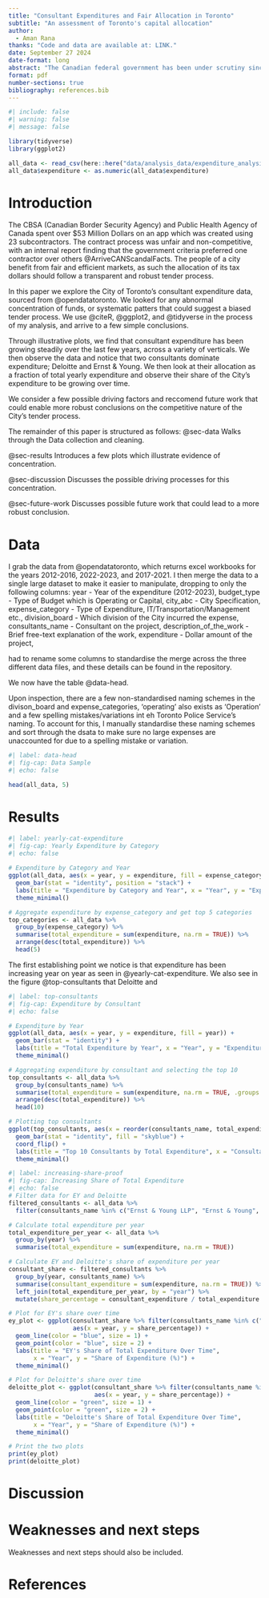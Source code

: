 ```yaml
---
title: "Consultant Expenditures and Fair Allocation in Toronto"
subtitle: "An assessment of Toronto's capital allocation"
author: 
  - Aman Rana
thanks: "Code and data are available at: LINK."
date: September 27 2024
date-format: long
abstract: "The Canadian federal government has been under scrutiny since the widely reported ArriveCAN scandal, which brought to light a sever misappropriation of funds through contractors. In light of these events, I investigate the allocation of funds to consultants by the City of Toronto. Exploring expenditure, I find an increasing budget allocation to consultants, and a tendency to allocate to a few key consultants. I suggest future work which could lead to a more complete evaluation and a possible investigation into the bidding process. "
format: pdf
number-sections: true
bibliography: references.bib
---
```


```r
#| include: false
#| warning: false
#| message: false

library(tidyverse)
library(ggplot2)

all_data <- read_csv(here::here("data/analysis_data/expenditure_analysis_data.csv"))
all_data$expenditure <- as.numeric(all_data$expenditure)
```


# Introduction
The CBSA (Canadian Border Security Agency) and Public Health Agency of Canada spent over $53 Million Dollars on an app which was created using 23 subcontractors. The contract process was unfair and non-competitive, with an internal report finding that the government criteria preferred one contractor over others @ArriveCANScandalFacts. The people of a city benefit from fair and efficient markets, as such the allocation of its tax dollars should follow a transparent and robust tender process.

In this paper we explore the City of Toronto's consultant expenditure data, sourced from @opendatatoronto.
We looked for any abnormal concentration of funds, or systematic patters that could suggest a biased tender process.
We use @citeR, @ggplot2, and @tidyverse in the process of my analysis, and arrive to a few simple conclusions.

Through illustrative plots, we find that consultant expenditure has been growing steadily over the last few years, across a variety of verticals. We then observe the data and notice that two consultants dominate expenditure; Deloitte and Ernst & Young. We then look at their allocation as a fraction of total yearly expenditure and observe their share of the City's expenditure to be growing over time. 

We consider a few possible driving factors and reccomend future work that could enable more robust conclusions on the competitive nature of the City's tender process.


The remainder of this paper is structured as follows:
@sec-data Walks through the Data collection and cleaning.
 
@sec-results Introduces a few plots which illustrate evidence of concentration.
 
@sec-discussion Discusses the possible driving processes for this concentration.
 
@sec-future-work Discusses possible future work that could lead to a more robust conclusion.

# Data {#sec-data}

I grab the data from @opendatatoronto, which returns excel workbooks for the years 2012-2016, 2022-2023, and 2017-2021. I then merge the data to a single large dataset to make it easier to manipulate, dropping to only the following columns: 
year - Year of the expenditure (2012-2023),
budget_type - Type of Budget which is Operating or Capital,
city_abc - City Specification,
expense_category - Type of Expenditure, IT/Transportation/Management etc.,
division_board - Which division of the City incurred the expense,
consultants_name - Consultant on the project,
description_of_the_work - Brief free-text explanation of the work,
expenditure - Dollar amount of the project,

had to rename some columns to standardise the merge across the three different data files, and these details can be found in the repository. 

We now have the table @data-head.

Upon inspection, there are a few non-standardised naming schemes in the divison_board and expense_categories, 'operating' also exists as 'Operation' and a few spelling mistakes/variations int eh Toronto Police Service's naming. To account for this, I manually standardise these naming schemes and sort through the dsata to make sure no large expenses are unaccounted for due to a spelling mistake or variation.

```r
#| label: data-head
#| fig-cap: Data Sample
#| echo: false

head(all_data, 5)
```

# Results {#sec-results}

```r
#| label: yearly-cat-expenditure
#| fig-cap: Yearly Expenditure by Category
#| echo: false
         
# Expenditure by Category and Year
ggplot(all_data, aes(x = year, y = expenditure, fill = expense_category)) +
  geom_bar(stat = "identity", position = "stack") +
  labs(title = "Expenditure by Category and Year", x = "Year", y = "Expenditure") +
  theme_minimal()

# Aggregate expenditure by expense_category and get top 5 categories
top_categories <- all_data %>%
  group_by(expense_category) %>%
  summarise(total_expenditure = sum(expenditure, na.rm = TRUE)) %>%
  arrange(desc(total_expenditure)) %>%
  head(5)
```

The first establishing point we notice is that expenditure has been increasing year on year as seen in @yearly-cat-expenditure. We also see in the figure @top-consultants that Deloitte and 
```r
#| label: top-consultants
#| fig-cap: Expenditure by Consultant
#| echo: false

# Expenditure by Year
ggplot(all_data, aes(x = year, y = expenditure, fill = year)) +
  geom_bar(stat = "identity") +
  labs(title = "Total Expenditure by Year", x = "Year", y = "Expenditure") +
  theme_minimal()

# Aggregating expenditure by consultant and selecting the top 10
top_consultants <- all_data %>%
  group_by(consultants_name) %>%
  summarise(total_expenditure = sum(expenditure, na.rm = TRUE, .groups = year)) %>%
  arrange(desc(total_expenditure)) %>%
  head(10)

# Plotting top consultants
ggplot(top_consultants, aes(x = reorder(consultants_name, total_expenditure), y = total_expenditure)) +
  geom_bar(stat = "identity", fill = "skyblue") +
  coord_flip() +
  labs(title = "Top 10 Consultants by Total Expenditure", x = "Consultants", y = "Total Expenditure") +
  theme_minimal()
```

```r
#| label: increasing-share-proof
#| fig-cap: Increasing Share of Total Expenditure
#| echo: false
# Filter data for EY and Deloitte
filtered_consultants <- all_data %>%
  filter(consultants_name %in% c("Ernst & Young LLP", "Ernst & Young", "Deloitte LLP", "Deloitte"))

# Calculate total expenditure per year
total_expenditure_per_year <- all_data %>%
  group_by(year) %>%
  summarise(total_expenditure = sum(expenditure, na.rm = TRUE))

# Calculate EY and Deloitte's share of expenditure per year
consultant_share <- filtered_consultants %>%
  group_by(year, consultants_name) %>%
  summarise(consultant_expenditure = sum(expenditure, na.rm = TRUE)) %>%
  left_join(total_expenditure_per_year, by = "year") %>%
  mutate(share_percentage = consultant_expenditure / total_expenditure * 100)

# Plot for EY's share over time
ey_plot <- ggplot(consultant_share %>% filter(consultants_name %in% c("Ernst & Young LLP", "Ernst & Young")),
                  aes(x = year, y = share_percentage)) +
  geom_line(color = "blue", size = 1) +
  geom_point(color = "blue", size = 2) +
  labs(title = "EY's Share of Total Expenditure Over Time",
       x = "Year", y = "Share of Expenditure (%)") +
  theme_minimal()

# Plot for Deloitte's share over time
deloitte_plot <- ggplot(consultant_share %>% filter(consultants_name %in% c("Deloitte LLP", "Deloitte")),
                        aes(x = year, y = share_percentage)) +
  geom_line(color = "green", size = 1) +
  geom_point(color = "green", size = 2) +
  labs(title = "Deloitte's Share of Total Expenditure Over Time",
       x = "Year", y = "Share of Expenditure (%)") +
  theme_minimal()

# Print the two plots
print(ey_plot)
print(deloitte_plot)
```


# Discussion {#sec-discussion}

# Weaknesses and next steps {#sec-future-work}

Weaknesses and next steps should also be included.

\newpage

\newpage


# References


